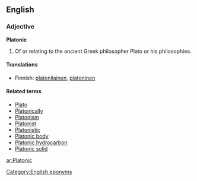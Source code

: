{{see|platonic}}

==English==

===Adjective===
'''Platonic'''

# Of or relating to the ancient Greek philosopher Plato or his philosophies.

====Translations====
*Finnish: [[platonilainen]], [[platoninen]]

====Related terms====
*[[Plato]]
*[[Platonically]]
*[[Platonism]]
*[[Platonist]]
*[[Platonistic]]
*[[Platonic body]]
*[[Platonic hydrocarbon]]
*[[Platonic solid]]

[[Category:English eponyms]]

[[ar:Platonic]]